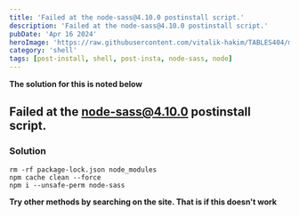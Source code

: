 ```yaml
---
title: 'Failed at the node-sass@4.10.0 postinstall script.'
description: 'Failed at the node-sass@4.10.0 postinstall script.'
pubDate: 'Apr 16 2024'
heroImage: 'https://raw.githubusercontent.com/vitalik-hakim/TABLES404/main/error_b/SHELL.jpg'
category: 'shell'
tags: [post-install, shell, post-insta, node-sass, node]
---
```


**The solution for this is noted below**

## Failed at the node-sass@4.10.0 postinstall script.

### Solution

```shell
rm -rf package-lock.json node_modules
npm cache clean --force
npm i --unsafe-perm node-sass
```

**Try other methods by searching on the site. That is if this doesn't work**
